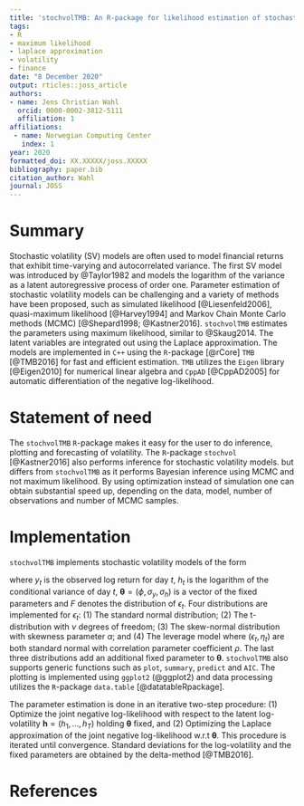 ```yaml
---
title: 'stochvolTMB: An R-package for likelihood estimation of stochastic volatility models'
tags:
- R
- maximum likelihood
- laplace approximation
- volatility
- finance
date: "8 December 2020"
output: rticles::joss_article
authors:
- name: Jens Christian Wahl
  orcid: 0000-0002-3812-5111
  affiliation: 1
affiliations:
 - name: Norwegian Computing Center
   index: 1
year: 2020
formatted_doi: XX.XXXXX/joss.XXXXX
bibliography: paper.bib
citation_author: Wahl
journal: JOSS
---
```



# Summary

Stochastic volatility (SV) models are often used to model financial returns that exhibit time-varying and autocorrelated 
variance. The first SV model was introduced by @Taylor1982 and models the logarithm of the variance as a latent autoregressive process of 
order one. Parameter estimation of stochastic volatility models can be challenging and a variety of methods have been 
proposed, such as simulated likelihood [@Liesenfeld2006], quasi-maximum likelihood [@Harvey1994] and 
Markov Chain Monte Carlo methods (MCMC) [@Shepard1998; @Kastner2016]. `stochvolTMB` estimates
the parameters using maximum likelihood, similar to @Skaug2014. The latent variables are integrated out using the Laplace approximation. 
The models are implemented in `C++` using the `R`-package [@rCore] `TMB` [@TMB2016] for fast and efficient estimation. `TMB` utilizes 
the `Eigen` library [@Eigen2010] for numerical linear algebra and `CppAD` [@CppAD2005] for automatic differentiation of 
the negative log-likelihood. 


# Statement of need
The `stochvolTMB` `R`-package makes it easy for the user to do inference, plotting and forecasting of volatility. The `R`-package `stochvol` [@Kastner2016] also performs inference for stochastic volatility models. but differs from `stochvolTMB` as it performs Bayesian inference using MCMC and not maximum likelihood. 
By using optimization instead of simulation one can obtain substantial speed up, depending on the data, model, number of observations and number of MCMC samples.  


# Implementation

`stochvolTMB` implements stochastic volatility models of the form

\begin{equation}
    \begin{aligned}
        y_t &= \sigma_y e^{h_t/2} \epsilon_t, \quad t = 1, \dots, T, \\
        h_{t+1} &= \phi h_{t} + \sigma_h \eta_t, \quad t = 1, \dots, T-1, \\
        \eta_t &\stackrel{\text{iid}}{\sim} \mathcal{N}(0,1), \\
        \epsilon_t &\stackrel{\text{iid}} {\sim}  F, \\
        h_1 &\sim \mathcal{N} \bigg (0, \frac{\sigma_h}{\sqrt{(1 - \phi^2)}} \bigg )
    \end{aligned}
\end{equation}
where $y_t$ is the observed log return for day $t$, $h_t$ is the logarithm of the conditional variance of day $t$, $\boldsymbol{\theta} = (\phi, \sigma_y, \sigma_h)$ is a vector of the fixed parameters and $F$ denotes the distribution of $\epsilon_t$. 
Four distributions are implemented for $\epsilon_t$: (1) The standard normal distribution; (2) The t-distribution with $\nu$ degrees of freedom; 
(3) The skew-normal distribution with skewness parameter $\alpha$; and (4) The leverage model where $(\epsilon_t, \eta_t)$ are both standard normal with correlation parameter
coefficient $\rho$. The last three distributions add an additional fixed parameter to $\boldsymbol{\theta}$. `stochvolTMB` also supports generic functions such as `plot`, `summary`, `predict` and `AIC`. The plotting is 
implemented using `ggplot2` (@ggplot2) and data processing utilizes the `R`-package `data.table` [@datatableRpackage]. 

The parameter estimation is done in an iterative two-step procedure: (1) Optimize the joint negative log-likelihood 
with respect to the latent log-volatility $\boldsymbol{h} = (h_1, \ldots, h_T)$ holding $\boldsymbol{\theta}$ fixed, and (2) Optimizing 
the Laplace approximation of the joint negative log-likelihood w.r.t $\boldsymbol{\theta}$. This procedure is iterated until convergence. 
Standard deviations for the log-volatility and the fixed parameters are obtained by the delta-method [@TMB2016].


<!-- As an example we compare the different models on log-returns for the S&P index from 2005 to 2018: -->

<!-- ```{r warning=FALSE, message=FALSE, } -->
<!-- library(stochvolTMB) -->
<!-- data(spy) -->
<!-- gaussian = estimate_parameters(spy$log_return, model = "gaussian", silent = TRUE) -->
<!-- t_dist = estimate_parameters(spy$log_return, model = "t", silent = TRUE) -->
<!-- skew_gaussian = estimate_parameters(spy$log_return, model = "skew_gaussian", silent = TRUE) -->
<!-- leverage = estimate_parameters(spy$log_return, model = "leverage", silent = TRUE) -->
<!-- ``` -->

<!-- To compare competing models we can use model selection tools such as AIC (@akaike1998): -->

<!-- ```{r message=FALSE} -->
<!-- AIC(gaussian,  -->
<!--     t_dist,  -->
<!--     skew_gaussian,  -->
<!--     leverage) -->
<!-- ``` -->

<!-- Clearly the leverage model is preferred in this example. Notice that the Gaussian model performs the worst and shows the  -->
<!-- importance of having more flexible distributions, even after controlling for the volatility.  -->





# References